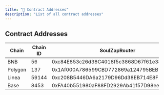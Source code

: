 ```yaml
---
title: "📄 Contract Addresses"
description: "List of all contract addresses"
---
```


## Contract Addresses

| Chain   | Chain ID | SoulZapRouter                              | TokenManager                               |
|---------|----------|--------------------------------------------|--------------------------------------------|
| BNB     | 56       | 0xc84E853c26d38C4018f5c3868D67f61e3828c401 | 0x7119014f0d75A7a31b875F79cE14b2a32B34B067 |
| Polygon | 137      | 0x1Af000A786599CBD772869a124795BEB751F4996 | 0x3F15Ee3d7dd7AcFB14625A1E2FBce22912Fa91be |
| Linea   | 59144    | 0xc208B5446DA6a2179D96Dd38EB714E8F1BaeF74D | 0x93b636d58656B2CCA69c539e511C14eb3b71DA2f |
| Base    | 8453     | 0xFA40b551980aF88FD2929Ab41f57D98ee13A6354 | 0x0B750790dCa8f289fAB5eFd1a48EfAb969e51D16 |
